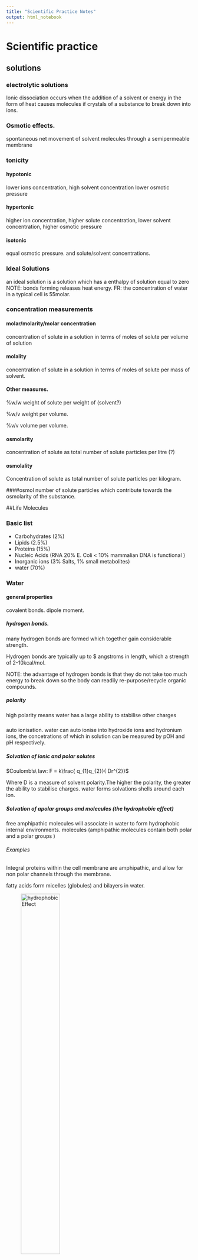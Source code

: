 ```yaml
---
title: "Scientific Practice Notes"
output: html_notebook
---
```



# Scientific practice

## solutions

### electrolytic solutions
Ionic dissociation occurs when the addition of a solvent or energy in the form
of heat causes molecules if crystals of a substance to break down into ions.

### Osmotic effects.
spontaneous net movement of solvent molecules through a semipermeable membrane

### tonicity

#### hypotonic
lower ions concentration, high solvent concentration lower osmotic pressure

#### hypertonic
higher ion concentration, higher solute concentration, lower solvent
concentration, higher osmotic pressure

#### isotonic
equal osmotic pressure. and solute/solvent concentrations.

### Ideal Solutions
an ideal solution is a solution which has a enthalpy of solution equal to zero
NOTE: bonds forming releases heat energy.
FR: the concentration of water in a typical cell is 55molar.

### concentration measurements

#### molar/molarity/molar concentration
concentration of solute in a solution in terms of moles of solute per volume of
solution

#### molality
concentration of solute in a solution in terms of moles of solute per mass of
solvent.

#### Other measures.
%w/w weight of solute per weight of (solvent?)

%w/v weight per volume.

%v/v volume per volume.

#### osmolarity
concentration of solute as total number of solute particles per litre (?)

#### osmolality
Concentration of solute as total number of solute particles per kilogram.

####osmol
number of solute particles which contribute towards the osmolarity of the
substance.

##Life Molecules

### Basic list
* Carbohydrates (2%)
* Lipids (2.5%)
* Proteins (15%)
* Nucleic Acids (RNA 20% E. Coli < 10% mammalian DNA is functional )
* Inorganic ions (3% Salts, 1% small metabolites)
* water (70%)

### Water

#### general properties
covalent bonds.
dipole moment.

##### hydrogen bonds.
many hydrogen bonds are formed which together gain considerable strength.

Hydrogen bonds are typically up to $ angstroms in length, which a strength of 2-10kcal/mol.

NOTE: the advantage of hydrogen bonds is that they do not take too much energy to break down so the body can readily re-purpose/recycle organic compounds.

##### polarity
high polarity means water has a large ability to stabilise other charges

#####
auto ionisation.
water can auto ionise into hydroxide ions and hydronium ions, the concetrations of which in solution can be measured by pOH and pH respectively.  

##### Solvation of ionic and polar solutes

$Coulomb’s\ law: F = k\frac{ q_{1}q_{2}}{ Dr^{2}}$

Where D is a measure of solvent polarity.The higher the polarity, the greater the ability to stabilise charges. water forms solvations shells around each ion.

##### Solvation of apolar groups and molecules (the hydrophobic effect)
free amphipathic molecules will associate in water to form hydrophobic internal environments. molecules (amphipathic molecules contain both polar and a polar groups )

###### Examples

Integral proteins within the cell membrane are amphipathic, and allow for non polar channels through the membrane.

fatty acids form micelles (globules) and bilayers in water.

![hydrophobicEffect](Images/FattyAcidsInWater.JPG){width=50%}

###### Septicaemia
Certain bacteria, respond to antibiotics by releasing proteins which punch holes in the cell surface membrane creating freely permeable pore through which cell contense can leak out, and killing the cells.


#### water and protein structure
water proteins can be buried in the interior of protein structures where they may furfill vital functions

##### examples
proteases only work if the have a water molecule imbedded within their internal structure, without this one molecule the entire enzyme becomes inactive.

other examples are reverse transcriptase and HIV protease and GST (detoxifying enzyme) which all rely on water molecules to function.

## Acids and Bases



### Bronsted and lowery
acids are proton donors
bases are proton acceptors.
difference between acid/base and its conjugate is a proton.

### lewis
acids are electron pair acceptors
bases are electron pair donors.

#### lewis bases
* alchohol
* organophosphates.

### buffering
relies on weak acids or bases which do nto fully dissociate.

# Scientific Reasoning

## Basic structures of an argument  

### Premises 
A Premise is a statment. This statement may be true or false.

In science the orginial premise is known as the hypothesis. 
this hypothesis will be tested, usually impirically.

### Conclusions
A conclusion should be well supported by all premises. The conclusion leads one to decide if the hypothesis is true fo false.


## A good argument 
A good argument can be deductively, or nondecuctive but abductively, or inductively strong. 

NOTE: Arguments can be invalid even if all of the premises and the conclusion are true. If they do not actually imply eachother then it is simply a collection of facts and not an argument.  

### Deductive arguments
$A \in B \wedge B \in C \rightarrow C \in B$

#### Conditional 
$\exists P \rightarrow \exists Q$

#### Contrapositive 
$\nexists P \rightarrow \nexists Q$

#### Converse
$\exists Q \rightarrow \, \exists P$ 

#### deductive validity 
1. Are the premices true (this is difficult if not impossible to establish in mathematics. )
2. Do the premices guarentee the truth on the conclusion.
3. does the argument beg the question (Not really one of the criteria)

### Non deductive arguments 
most of science is actually non deductive reasoning. science will often venture conclusions beyond the scope of observation (induction). 

#### Inductive Reasoning 
In Inductive reasoning premises are veiw as strong support of the truth of the conclusion. however they do not garuntee the truth of the conclusion. Induction allows for conclusions to be made about issues outside the scope of ovservation. 
 
##### Inductive strength 
two factor influence the inductive strength of an argument, sample size and bias. 

### Deductive arguments

### Abduction 
abductive arguments seek to explain what is observed, otherwise known as inference to best explination. 

#### Abductive arguments 
abductive hypothesies should be able to predict easily testable results, such that if the predicted result is achieved during experimentation then the validity of the hypothesis is supported, and if it is not the hypothesis can be rejected. 

(Abductive arguments usually rely on a number of assumptions which can be supported by the predictive power of the argument)

NOTE: if testing two alternative theories H1 and H0 then a good test experiment will be set up such that the the observation of event P supports H0 and negates H1 and visa versa. 

#### Evaluating Abductive Inferences. 

##### Surprise principles
If an observation supports a hypothesis, then it must strongly favour that hypothesis over others with which it competes

In order to satisfy this principle: 
1. the hypothesis should make no fasle predictions 
2. Within the set of true predictions which the hypothesis makes, there should be predictions which are expected NOT to come true if the hypothesis is false (Is this not mixed up somewhere?)

##### Abductive fallacy 
A widely used and accepted expination is not necessary at all plausible, (even if no competing explination exists)


### Making observations

obervations can be made by human senses as well as by sophisticated scientific equipment. 


#### examples 

##### Medelian genetics. 
mendal made conclusions very far beyond his premises, abducting from color change to the existance and role of gentic elements. 

## A bad argument 

### Circular arguments. 
$A \in B \rightarrow A \in B$


# Definitions 

### Premise 
A Premise is a statment. This statement may be true or false.

### Conclusion

### Bias 
factors which may skew the results of a test in some form. 

# Steriochemistry 

## Rotamers 

Isomers which can be interconverted by rotation (of a given part of the molecule)  about a particular bond

Different isomers are known as Isoforms. 

NOTE: bonds within molecules can lengthed, shorted,bend and rotate, depending on what stresses are excerted upon them. 

### Newman Projections 
A visualisation of a moleculeviewed from the front. 

  the front atom is reprisented as a dot 
  the back atom is reprisented as a circle. 

### Conformations 

#### Staggered 
Surrounding atoms/hydrogens are all equally spaced. 

this conformation is more stable for two reasons 

##### Steric Hinderance 
in the eclipsed conformation outside atoms are forced to close to eachother, raising the energy level of the conformation 

##### Hyperconjugation 
stabilising interactions of the electrons in a $\sigma$-bond (usually C-H or C-C) with an adjacent empty or partially filled p-orbital or a $pi$-orbital to give an extended molecular orbital that increases the stability of the system)

#### Eclipsed 
Outside atoms line up with each other. 

#### Dihedral Angle 

There is a whole range of conformations depending on the exact angle of rotation. 
1. anti (180 orinetation)
2. gauche (60 orientation)


![Rotamer Energy Diagram](Images/RotamerEnergyDiagram.jpg)

##### Protiens 
protiens also exibit a dihedral structure with peptide bods forming planes whith a given angle between them 

![Proteins Dihedral Angle](Images/DihedralAngle.jpg)

this angle can be calculated which is very useful as most protein analysing techniques are very low res (for example obsorbance spectra to distinguish protein (max absorbance 280nm) from DNA/RNA (max absorbance 260nm)
)

###### Solving protein structure 
1. complex maths in necessary (furner(?) transfer analysis)
2. complex measuring equipment is needed. 

## Inantomers. 

### Enantiomers
opposite conformation at all chiral centers. 

#### Chiral compounds 
a chiral compound consists of four separate atoms bonded to one central (tetrahedral,carbon) molecule. 

NOTE: this central carbon atom will always be $sp^{3}$ hybridized. 

##### Optical activity
certain molecules rotate plane polerised light to the right (dextrorotatory + ) or to the left (levorotatory - )

the exact degree of rotation depends on the length of substance which the light is shon through, the composition of the substance, and the optical properties of the substance. 

###### Poleriser 
only allows light of certain phases (that is light with a particular electric and magnetic component) through. the light alowed throguh is now plane polerised.

###### Analyser 
observes/ analyses how light interacts with certain molecules. 


### Diastereomers
opposite conformation at some chiral centers. 

#### Allo Diastereomers 

![Allo Diastereomers](Images/AlloDiastereomers.jpg)

#### Messo Diastereomers 
2S3R mirror image is 2R3S, 
also possilbe to be identical but rotated by 180 degrees. 

![Messo Diastereomers](Images/MessoCompounds.jpg)

### Drawing structures 

#### simple system 
1. wedges indicate bonds coming out of the page 
2. straight lines are in the line of the page. 
3. dotted line are receding back out of the page. 

#### Fisher Convention. 
2 dimentional reprisentation of a three dimentional molecule. 

The stereocentre furthest from the anomeric centre. The rotation brings about two distinct configurations, $\alpha$ and $\beta$ – anomers)
1. For sugars if the OH group is on the right it is a D sugar. 
2. If it is on the left then it is an L sugar.
3. vertical lines reprisent atoms thatpoint away from the viewer. 
4. horizontal lines reprisent atoms that point towards the viewer. 
5. the point of intersection between thevertical and horizontal lines reprisents the centeral carbo atom. 


NOTE: the anomernic carbon is the carbon single bonded to two oxygen molecules. 

##### Amino Acids 
NOTE: natural Amino Acids occur in the L form only. 

NOTE: appart from glycine all amino acids are chiral. 

###### D and L convention  
L amino acids have the $H_3N^{+}$ group on the left side, D antomers have it on the right side. 

###### CORN. 
along the line between th COO and N group, if R is left of the central Carbon atom the antomer is L, if R is right the antomer is D. 

Alternative 
if the molecule is orinetated with the H group dirrectly behind the centeral carbon. then if CoRN reads clockwise the antomer is a D amino acid, if it reads Anticlockwise it is an L amino acid. 

###### R and S (find what R and S stand for)

more generally applicable 

each atom around the central carbon is assigned a priority based on its atomic number (lower atomic number $\rightarrow$) lower priority. (if two atoms have equal atomic numbers then the atomic numbers of their side groups are checked and so on outwards until an order can be established)

###### Cahn-Ingold-Prelog Convention 
Uses the R, S system but is still based on glyceraldehyde. 
1. priorities are assigned 
2. the molecule is orientated so that the lowest priority group is dirrectly behinf the central carbon atom. 
3. if the remain molecules arrange clockwise in terms of priority (highest to lowers) the molecule is a R antomer, if they arrange counterclockwise the molecule is a S antomer 

NOTE: D sugars have the R conformation and L sugars have the S conformation. 

#### Racemates 
rotate light equally in both dirrections with no net effect, usually made up of equal concnetrations of opposite chiral molecules. 

#### chirality in nature 
usually only one isomer is present due to enzymatic selection 

#### chirality in drug design 
It is vitally important that the right isomer is used. 

##### examples
1. Prozac (S prevents migraine, R does nothing)
2. thyidol (?), both effective to supress morning sickness but wrong insomer can lead to birth defects.

#### Prochirality 
A molecule is said to be prochiral if it can convert from achiral to chiral in a single chemical step. (such as the addition of a group to a planar $sp^2$ hybridized molecule, or by the substitution into a tetrahedral molecule. 

##### Face 
the dirrection/ orientation in which a molecule binds. )
Face is related to the need to assign prioritory values to differentiate between identical groups in a prochiral molecule. this identification and the idea of face is imprtant because enzymes will favour which one of the identical groups to act upon depending on its orientation with respect to the rest of the molecule (its face)

# Electrophoresis. 

## Background. 
Electro refers to the flow of electrons/current. 
Phoresis refers to moviment (of sample elements)

### Definitions
Electrophoresis is a separation method where by charged molecules in solution, most commonly proteins of nucliec acids, migrate in respose to an electric field. 

\newline 
NOTE: As Electrophoresis is the moviment (of sample consitituents) under electric current,electrophoresis can only be used as a separation technique for molelecules which will move within an electric field ie charged molecules. 

#### Cathode 
The cathode is the negatively charged electrode. Cations (positively charged ions) will be attracted to and move towards the cathode during elecrophoresis. 

#### Anode. 
The anode is the positively charged electrode. Anions (negatively charged ions) will move towards the anode during electrophoresis. 

### History 
Arne tiselius. 
nobel chemistry prize for electrophoresis and adsorbtion analysis, especially complex nature of ther serum proteins. 

#### Cell 
bend glass tube with electrolyte reservior containing cathode and anode, and a buffer containing sample molecules to be separated. 
Horse serum tested gave four different bands. Albumin and 3 globulins ($\alpha, \beta \text{ and } \gamma$). 


## Rate of migration 

### Affecting fators

#### Field Strength. 
Higher field strength will lead to faster moviment but it may also in turn heat up the gel destroying its structure. 


#### Net charge (sample molecules) 

#### Size 
Smaller molecules will move faster as they have an easier path through the gel. 

#### Shape
More spherical molecules will move faster and then linear molecules of the same molecular wieght, as they will be able to move through pores regardless fo their orientation. linear molecules will have to line up correctly (with their long side more of less purpendicular to the pore), to be able to pass through the pore. 

supercoiled nucleic acids will migrate faster. 

#### media/solution porperties. 

##### Ionic strength
Higher ionic strength will lead to more shielding and hence slower moviment (?)

##### Viscosity 
Higher viscosity will result in slowr moviment through the gel. 

##### Temperature. 
Higher temperature (provided the structure of sample consitiuets is not disrupted) will lead to faster moviment through the gel. 

#### Voltage 

#### Intercalculating dyes. 


### Equation 

$\mu=\frac{qE}{r}$

where: 
  
  $\mu$=Mobility 
  q= net charge 
  E= field strength ($V.cm^{-1}$)
  r= molecular radius

NOTE: r is also commonly reffered to as frictional coefficient f, and is dependant on size. 

#### Relating resistance, voltage, current, and power. 

##### Ohms law
$V=IR$

Increased voltage with constant resistance increases current. 
Increased current leads to increased heat which must be dissapated or it will be absorbed by the system. Too much heat can cause the sample to migrate irregularly within the sample lane, leading to sample bands which form a "smile", in the extreme case the gel can literally fall apart. 


##### Power
$P=IV$ ($P=I^2R$)

## Set up 
Slab gel electrophoresis can be performed ither horizontally or vertically. If run vertically samples are introduced into the wells at the top of the gel. 


NOTE: In electrophoresis one parameter,  resistance, voltage, current, or power is always held constant. 

##### Constant current 
Velocity of molecules is constant, but heat is generated.

NOTE: velocty is dirrectly proportional to current. 

##### Constant voltage 
velocity will slow (over the course of the reaction), but heat is generated. 

##### Constant Power. 
Velocity slows, but heat generated is kept constant. 

 
## Set up 
Slab gel electrophoresis can be performed ither horizontally or vertically. If run vertically samples are introduced into the wells at the top of the gel. 

### Electrode 
The negative electrode is black. the positive electrode is red. 

### Wells 
The well are created by inserting a comb into the set up before the gel is set. Once the gel is set the comb can be removed, leaving evenly sized, evenly spaced wells where the teeth of the comb used to be. 

#### Regular comb
The wells are separated by an "ear" of gel 

#### Houndstooth comb 
The wells are immediataely adjacent. 

### Gel 

#### Function 
The solid support matrix inhibits convection and diffusion which would otherwise impede separation of molecules, and allows for a permanent record of the results. It can provide additional separation (by size) through molecular sieving. 
 
NOTE: A perminant record is made through staining after running, and trichloroacetic acid which acts as a fixing agent for proteins. 

#### Structure
Both agarose and polyacrilamide gels are porous in structre. A porous gel acs as a sieve by retarding or, in some cases, by completely obstructing the movment of macromolecules while allowing smaller molecules to migrate freely. A gel with a restrictive pore size can differentiate sample molecules based on size. Both gel types are also relatively electrically neutral. 

### Polyacrylamide. 
Polyacrylamide is a cross-linked polymer of arcylamide. It can be used to separate molecules from 0.2-500kD, eg most proteins and oligonucleotides. 

NOTE: Acrylamide is a potent neurotoxin.

### Concentration
Polyacilamide gels\% are made at 3.5-20\% by mass. 

### Agarose. 

#### Structure 
Agarose is a polysaccharide, harvested from rhodophyceae algal cell walls. Alternating sugar units form linear chains. These two subunits are $1,3-\beta-d-\text{galactose}$ and $1,4-\alpha-3,6-\text{anhydrogalactose}$. These chains are cross-linked via hydrogen bonding to form the porous matrix. Cooling a liquid form of the gel forms a matrix with an 'average' pore size. 

To make the gel, a solid sample of agarose, in a random structure is heated from menting from $45-100^\circ C$, the inital gel structure begins to form as unifrom cooling takes place, and by the time the gel has cooled back to room structure it has taken on its final porous conformation. Agarose gel will dissolve again if immerced in boiling water only solidifying when the temperature is lowered to about $40^\circ C$

The pore size of the gel can be predetermined but by adjusting the cencentration of agarose in the gel. 

Agarose gels are fragile as they are hydrocolliods and they are held together by the formation of weak hydrogen bonds and hydrophobic interactions. 

NOTE: heat can break these H bonds breaking the matrix apart. 


#### Function
Used for separating large molecules 8-800,000kD. Agarose is effective at separating these larger molecules, such as nucleic acids and protein complexes because of its larger pore size. 


#### Concentration
Agarose gels are made to be 0.5-5\% agarose by mass. 

### Buffer 
In most electrophoresis units the gel is mounted between two buffer chambers containing separate electrodes so that the onyl electrical connnection between the two chambers is through the gel. 

#### Function 
The function of buffer is to carry current and protect samples. 

#### Types 
 #. Tris Borate EDTA (TBE). 
 #. Acetate EDTA (TAE). 
 #. Tris Phosphate EDTA (TPE) used most often for DNA. 
 #. 10mM sodium phosphate buffer: used for RNA. 

Buffer additives can also modify sample molecules such as (denaturing agents)

### Dye 
Tracking dye is loaded to keep track of the moviment of sample consituents on the gel, the tracking dye is visible during the electrophoresis process and moves just ahead of the samples. 

### Loading adgent/dye
The loading adjent or density agent is used to to weigh down the sample so that it remains in the wells, and does not move through the buffer above the gel. 

## Detection 
Bands are ditected on the gel by staining during or after electrophoresis using a number of different stains. 

### Stains 

#### Ethidium Bromide 
Ethidium Bromide is used to mark double stranded DNA. It is flourescent under UV light.  

#### SyBr green or Sybr gold. 
Used to stain single or double stranded DNA, or for RNA. 

#### Silver stain 
Siler stain is a more sensitive tha the SyBr gells but is also used for single or double stranded DNA or for RNA, or even for proteins. 

#### Coomassie blue 
Commassie blue is used for proteins. 

## Interpretation 
Molecular weight markers, using fragments of known size are run along side sample for comparison. A semiquantitive measure can also be obtained by comparison of band intensity. 


## Proteins 
The net charge on proteins is derrived from amino and carboxylic groups on it sode chains and terminals. 

### Charge 

#### PH 
Charge is dependant on pH as R groups of the protein will posses different charges based on the pH of the solution. The exact responce of a given protein to PH change will depend on the particular amino acids which make up that specific protein. 

NOTE: Proteins are amphoteric as they possess both basic and acidic amino acids. 

## Nucleic acids 
 Nucleic acids are loaded at the the cathode and move towards the anode,  
### Charge
Nucleic acids are always negatively charged due do their phosphate backbone. 

## RNA 

### Process 

#### Buffer
RNA is heated in dilute formamide or glyoxal(which form part of the buffer solution) to prevent formation of secondary structures. Therefore RNA electrophoresis is said to use denaturing gels. 

#### Quality 
RNA qualtiy can be determined by the relative intensity of the 18s rRNA and 28s rRNA bands. In a pure sample the ration is expected to be, 28:18 $\equiv$ 2:1. 

NOTE: 28s rRNA comes from the cells main ribosomes. 18s rRNA comes from mitochondirial, or choroplastic(?) ribosomes. 



## Temperature

### Polymerization 

#### Exothermic reaction 

#### Gel irregularities 
Pore sizes may differ. 

### Electrophoresis 

#### Denaturation of proteins
Denatured proteins can also lead to the smile effect. 

#### Change in buffer. 
Some buffers will change their pH based on the temperature, which leads changes in protein charge and moviment. 

## Pulse field gel electrophoresis (PGFE)

### Process 
PGFE used two or more alternating electric fields. Larger molecules will take longer to reorrientate than smaller molecules hence separation is on the basis if size. 

### Function 
PGFE is used to separate large DNA fragemtns up to 12Mb. 

## Function 

### Nucleic acid Separation 

### Analysis of protein purity 

### Separation of DNA and RNA. 

### Determination of the isolelectric point. (Proteins) 

### Estimation of native size (Proteins)



NOTE: $\text{Dalton}=g.mol^{-1}$

# Immunology 

## Background 
Microscopic organism have been observable since the 1670s whith the production of the first microscopes. These organsisms can be unicelluat or multicellular, proaryotic or eukaryotic. The most common micro-organims are bacteria, archae, and fungi, with viruses forming a separate brannch of non living micro molecules. 

### Robert Koch 
Koch came up with a method for confirming the relationship between a particular micro-organism and a particular disease known as kochs postulate for which he won a nobel prize. 

#### Kochs postulate 
Kochs postulate can be spilt into a number of steps/ requirments. If and only if all of there requirments are met then the microorganism in question can be considered to be the causative agent of the disease. 

##### Requirments
(The microbe must be obervable present in every  case of the disease. )  #. The microbe must be obervalbe/ isolated from a sick individual
 #. The microbe after isolation and identification is cultured in the lab and then injected into another healthy individual. 
    #. The healthy individual must become sick (ie injected microbe causes the disease in a healthy individual)
    #. The same microbe must be present/ isolated from the newly infected individual. 

NOTE: Positive identification of the microbe will rely on microscope work. 
 
### Non Pathogenic microbes.  
Not all micro-organisms are pathogenic. In fact humans have many mutualistic or commensal microbes living in and on them. These microbes are collectively reffered to as the microbiome and account for 1-2 kg of an average individuals weight.  


### Defintitions. 

#### Prokaryotes 

Prokaryotes are classified as they are lving organsism which consist of cells, but lack a nucleus. They do have a cell wall, but lack a cytoskeleton, internal membranes, organelles. In general they are also quite small <$5\mu m$ in diameter, and are always unicellular. 

#### Eukaryotes. 
Eukaryotes are living organisms comprised of cells which possess a nucleus. Eukaryotes are generally large cells .$10 \mu m$ and can be uni or multicellular. Eukarryotic cells contain a cytoskeleton, internal membranes, organelles and in some cases a cell wall (such as in plants and fungi)

#### Pathogen 
A pathogen is an infectious micro-organsim that causes disease. 

##### Examples 

###### Potato blight 
Plant fungal infection resonsilbe for irish famine in the 1800s 

###### Bacteriophage 
Phages are viruses which infect bacteria, they may provide an alternative treatment to some antibiotics. 

###### Rinderpest
A Cattle Virus which killed 90\% of cows in SA in the 1890s. (the virus is now eradicated)

###### Bacillus thuringiensis (Bt)
Bacterial which kills a particular insect which ingests it, it has been used in commercial pesticides. 


#### Host. 
A host is the species/individual which becomes infected, and gets sick from a pathogen. This host will mount an immune response against the pathogen. Any form of living organism can be a host. 

NOTE: many pathogens are sepcies specific infection only one particular host for example HIV infects humans where as SIV infects monkeys(?)

#### Immunology 
Immunology is the study of the immune system, that is ther study of the bodies natural protection from foriegn macromolecules (worm, parasite, viral protein etc) or invading organism and respoces to them. 

#### Immune system 
A collection of specialsied tissues and cells which can, recognise pathogens, distinguish self from non self molecules/cells, and react to eliminate pathogens. 

NOTE: Unicelluar prokaryotes like bacteria have a versy simple enzyme based defence system called CRISPR. 

Eukaryotes: invertibrates, plants, and vertibrates all have innate immunity. 

Jawed vertibrates have a particularly advanced immune system which includes adaptive immunity. 


### Domains of life. 
As well as being separated in prokaryotes and eukaryotes life is also separated into three domains, an idea first concieved by Woese. 

#### Bacteria 
Prokaryotes

##### Common human pathogens 
Bacteria in general are common human pathogens, although by no means will all bacterial species be pathogenic. 

#### Archaea 
Prokaryotes

##### Common human pathogens 
Archaea live in extreme environments and therefore are not pathogen to humans as the human body does not provide a suitable environment for their growth. 

#### Eucaryota
Eukaryotes. 

##### Common human pathogens 
Animals, Funig, Flagellates, Trichomonads, Microsporia, and Diplomonads are all common human pathogens. 

### Common human Pathogens. 

#### Bacteria 
eg escherichia coli. 

##### Description 
Single celled organisms without a nucleus. 

##### Human diseases 
Strep throat, Staph infeftions, tuberculosis, food posioning, tetanus, pneumonia, syphilis. 

#### Viruses 
eg Herpes virus

##### Description 
Thread-like particles that reproduce using host cell machinary. 

##### Human diseases 
Common cold, flu, genital herpes, cold sores, measles, AIDS, genital warts, chicken pox, small pox. 

#### Fungi 
eg Death cap mushroom

##### Description 
Simple organisms including mushrooms and yeasts, which can grow as single cells or threadling fillaments of coencytic cells. 

##### Human diseases 
Ring worm, Athlete's foot, tinea candidiasis, histoplasmosis, mushroom posioning.  

#### Protozoa 
eg Giardia lamblia

##### Description 

Single celled organism with a nucleus. 

##### Human diseases 
Malaria, "travelers diarrhea", giardiasis, trypanosomiasis ("sleeping sickness")

## Innate Immunity 
The inate immune system has components which naturally exist in the body and which can respond very fast (to patterns of amino acids of saccharides). The system does not have to learn or develop over time, but is not very sepcific and has no memory (ie the respoce will be indetical if the infectino reoccurs. )

### Why innate immunity is necessary 
Pathogen can multiply very fast. Ecoli for examples doubles every 30 minutes leading to $2 \cdot 10^{143}$ bacteria in # days. whereas the adaptive immune system requires at least 3 days, and potentially closer to 14 days to respond. 

### Barriers 
Barriers inclue many tissues and organs within the body. The barriers can also take non many different forms such as anatomical,mechanical, chemical, and microbial. 

#### Skin 
The skin predominately a physical barrier, but can also be considered a chemical barrier due to its lower PH 

#### Mucous membranes 
Mucous membranes are present in the respiritory and reproductive tract and also pose a predominately physical barrier to pathgens trapping them in the mocus layer. 

#### Microbiome 
A microbial barrier the mcrobiome acts to full up all of the availbe ecological niches for microprganisms in the human body provind competition for any pathogen seeking to invade. 

#### Stomach
The stomach poses a cheimcal barrier due to its very low pH and high enzyme content. 


### Pathogen recognition 
Non specific, recognises pathgen patterns. 

### Receptors 
Small set/ limited variety. 

### Memory 
No memory mechansims, subsequent exposures illicit an identical responce. 

### Speed
Immediate responce, within hours. 

### Species 
All vertibrates. 

### Cells and tissues 

#### Barriers 
Anatomic and physiological, such as inflamation. 

#### Cells general
phagocytes, NK cells, 
 
#### Humoral 
Complement antimicrobial peptides. 

### Cell types 

#### Granulocytes

##### Functions
 #. Phagocytosis 
 #. Cytolysis (Cytotoxic)
 #. Cytokine production/release
 
##### Neutrophils 

##### Basophils 

##### Eosinophils 
 #. Allergic reactions

#### Lymphocytes 

##### NK cells. 
 #. Cytolysis
 #. Cytokine release/production 

#### Monocytes
##### Functions
 #. Phagocytosis 
 #. Antigen presentation
 #. Cytokine production/release
 
##### Monocyes 

##### Macrophages. 

##### Dendritic cells. 


## Adaptive immunity 
Components respond specifically to the invading pathogen. A memory is developed for that pathoen,and the responce to subsiquent infections with of that pathogen are much faster and more vigorous. 

### Pathogen recognition
Very specific recognises particular pieces of particular pathogens. 

### Receptors 
Very large variety. 

### Memory 
Memory from one exposure leads to increased responce on subsequent exposures. 

### Speed 
Several days are required for responce to develop, unless it is a memory responce in which case the responce is very fast. 

### Species 
Only jawed vertibrates

### Cells and tissues. 

#### Cells General 
B and T cells. 

#### Humoral 
Antibodies. 

## Physical barriers 
Physical barriers such as the skin provide the first line of defence to any prosepctive antigen. 

NOTE: a disease which inavdes physical barriers, the innate and the adaptive immune system will become a chronic infection. 

### Cells. 

#### T lymphocytes

##### CD4 T Cells 
 #. Cytokine production 

##### CD8 T Cells 
#. Cytolysis (Cytotoxic)

#### B lymphocytes. 

 #. Antibody production/release 
 #. Antigen presentation. 

## Location of the immune system 

### Blood. 
Cells (ie white blood cells)
Consitiuets of the blood plasma. 

NOTE: some immune disorders can de diagnosed purely by lookign at blood samples. 

#### Cell types 
Cetrifugation of blood gives three layers. 

##### bottom layer 
Contains red blood cells (Erythrocyes), and makes up about 45\% of the blood. Red blood cells are specialised to carry oxygen. 


##### Middle Layer (Buffy coat)
Contains white blood cells (leukocytes),and platlets  makes up about 1 \% of the blood. Platelets thrombocytes are important for blood clotting. 

##### Top layer 
Plasma makes up about 55\% of the blood. The plasma contains immune system non-cellular components such as antibodies, and complememnts. 

### Tissues fluid 

### Lymph 
The lymph is very similar to blood plasma, and contains lynphocytes and other white bloof cells in addition to tissue fluid. It also contains waste products alogn with bacteria and proteins. 

The lymph circulatory system is not closed, like blood vessels are, Rather lymph enters the lymph in cappilary beds and is returned to the blood vial the subclavina veins. 

Lymphocytes within the lymph are concentrated at the lymph nodes. 


### Tissues and organs. 

#### Lymph nodes and vessles. 

#### Physical barriers such as skin 

#### Specialised organs such as appendix and tonsils. 

#### Gut and lungs. 

#### Mocosal surfaces. 

#### Bone marrow and thymus. 


## Leukocytes. 

### Granulocytes 
Cells contain lots of small granules visible under a micropscope. The nucleus is subdivided into sections. Theses cells are also known as polymorphonuclear PMN cells. 

#### Neutrophils 

#### Basophils 

#### Eosinophils 


### Lymphocytes
no granules, one smooth nucleus

#### T cells 

#### B cells 

#### NK cells 


### Monocytes. 
monocytes remain mononcytes when in the blood once they move out into the tissue they differentiate into macropahges and dendtritic cells. 

#### Macrophages 

#### Dendritic cells
no granules, one smooth nucleus. Monocytes are slightly larger and have rougher edges than lymphocytes. 

## Immune system development. 

### Haematopoiesis 
Haematopoiesis  is the development of blood cellular components. It occurs in hramatopoietic stem cells (HSC) found in the bone marrow. Thses HSCs give rise to all blood cell types incuding platelets, red blood cells, and white blood cells. 


NOTE: in a healthy person about $10^{12}$ new blood cells are produced every day. 

## Identifying Immune cells 
The size and complexity of an immune cell, along with surfae markers are used to indentify a particular immmune cell type. Each cell displays partilucar types of proteins on its cell surface known as cluster of differentiation (CD) markers. There are approximately 350 differe tCD atigents for human white blood cells. 

### Florencent tagging 
Fourecently tagged antibodies specific to particular cell surface recpetors could be used to indetify a particular cell type known to have those recepors as the florecently tagged antibodies would bind to those receptors and cells in question would glow a particular color when viewed under a (florescent) microscope. 

### Flow cytometry 
Flow cytometry also uses specific florecent tagging but includes considerations of the size and compelxity/granularity of the cell to give a unique identification.


NOTE: Stem cells are undifferentiated biolgical cells which could give rise to a variety of different specialised cells. 

### Markers for common cells. 

#### HSC (stem cells)
CD34

#### Leukocytes (All WBS)
CD45

#### Monocytes
CD14

#### Dendritic cells
CD11

#### Granulocytes. 
CD66

#### Lymphocytes 

##### NK cells. 
CD56
CD16

##### B Cells 
CD19 
CD20

##### T Cells 
CD3 

##### Cytotoxic T cells 
CD8 

##### Helper T cells 
CD4

## Immune cell functions
 
### Phagocytosis 

Phyagocytic cells include macropahges dendritic cells and neutrophils. 

#### Step #1 Chemotaxis
The macrophaphage sences the pathogenic cells/moelcules, and is attracted towards it by chemical signal transduction, leading to an active chase.  

#### Step #2 Binding 
The macrophage extends it pseudopodia to "catch" the pathogen, sticking strongly to it. 

#### Step #3 Ingestion
The pathogen is engulf into the macrophage by means of endocytoses, such that the pathogen is now contained within a vacuole (phagosome) within the cell. 

#### Step #4 Digestion 
Lysosomes within the macrophage fuse with the phagosome introducing lysosomal enzymes to destroy/digest the pathogen.(Lysosomes contain reactive oxygen species in addition to their proteases). The phagocyte is digested/degraded into smaller pieces. 

#### Step #5 Exocytosis .
The waste material remaining after diggestion is released by exocytosis  
#### Step #6 Antigen presentation. 
some of the digested pathogen constituents are retained and used for  antigen presentation. 

#### End result
Destruction of micro-organisms, antigen presentation, and cytokine release. 

### Antigen presentation 
After phagocytosis the phagocytes retains small pieces of the pathogen, known as antiges. Theses antigens are displayed on the surfacae of the phagocyte, in effect signallying that the pathofen has been detected. This Form of antigen presentation occurs only in phagocytic cell types, (also known as anitgen presenting cells). 

#### HLA (MHC)

## Defence mechanisms of the immune system 

### Phagocytosis .
Chopping up, degrading the phagocyte

### Cytokines. 
Cytokines act to comminicate the presence of an atigen to other immune cells stimulating these cells to take part on the immune responce. antibodies, antigen presentation and inflammation can also act in this regard. 

### Cytolysis 
Cytolysis involves the injection of cytotoxis into the pathogen of an infected host cell, to distrupt its cell membrane or cell wall, causing its content to leak out and the cell itself to die. 

The effectors of cytolysis are complement, cytotoxic granoules and antimicrobial peptides. 

### Neutralisation 
Antibodies can bind to the pathogen blocking it from binding or entering host cells. 

### Cell secretions 

#### Neutrophils 
Secrete antimicrobial peptides, cytokines and perforin/ cytotoxic granules which lyse target cells.

#### Cytotoxic T cells 
Secrete cytokines,(chemical messengers), Perforin of cytotoix granules. 

#### NK Cells 
excrete perforin/ cytotoxic granules. 

#### B cells 
Excrete antibodies. 


# Course Background. 

The course is a high level background, very little detail. 

## Background. 
Not full notes are provided, no notifications for new content uploads to sakai, A lot of work outside the scope of the lectures is not included/focussed on. 
Everything in the prac manual is included. 

# Microorganisms. 
Bacteria and viruses are considered to be microorganisms, the 'cut off' is that a microscope is required. 

Such microorganisms can be mulualists, some are pathogens. The are also vital in mantaining the geochemistry planet cycle.

Microorganims are both producers and decomposers, (they produce organic sugars both by photoynthesis and by chemolithotrophic. 

## Appilications. 
The two major applications of microorganisms are in production of fermented foods and beverages (for example beer/ethanol in any alcohol and yogurt) and industrial chemicals for example insulin. 

### Jeans example. 
Theoretically an entire pair of jeans could be made from microorganism derrived products. The indigo dye used is derrived for *E. coli*. The bleach used is derrived from peroxidase in mushrooms, even the buttons could be made from plastics which bacteria can be manipulated to produce. 

NOTE: the production of plastics is related to the natural parthway for the production of polyacrycarbonates (?). 


### Human impact. 
Microorganisms can lead to food spoilage. When humans eat food contaminted with microorganisms they are t risk of severse sickness of even death, either because the microorganism themselves are toxic or because some product of their metabolism, eg a waste product is. Closely related is the risk of infection from ingesting a pathogenic micro-organism. 

#### Aseptic techniques.
Aseptic technique are used to avoid contamination of microorganism samples under study in the laboritory. One major source of contamination is the air itself. Millions of bacteria fall on each $m^2$ of the earths surface per day.

##### Agar plates
An agar plate consists of the agar medium, a gelly like substance extracted from seaweed which is used to form a regular support matrix to which food sources, such as sugars and proteins are added.

## Lab safety
If agar plates are cultivated with sucessive imprints of a persons fingers, normally by the sixth plate there are still enough microorganism transferred that significant growth is observed.

## Nomenclature.

The linnaeus system of classification is used. Any given organism is described by its genus, in combination with a specific epithet, i.e. it's species name, For example *Staphylocuccus Aureus*

NOTE: Genus and species names should always be italisized, (or underlined when hand written). Furthermore the first time a microorgansim is reffered to in a text its full name should be given, after which the genus name can be abbreviated to an initial.

## Bacteria

### Cellular consituents.
Bacteria are prokaryotes, so lack a nucleus and associated nuclear membrane.

#### Cell wall
All bacteria have a cell wall, and these cell walls contain peptidoglycans.

### Replication
Bacteria replicate most commonly by binary fission.

#### Binary fission
Binary fission results in two approximately equally sized daughter cells, which are genetically identical. This form of reproduction is assexual.

### Energy Source.
Bacteria can oxidise organic or inorganic chemicals, to produce energy. Some are also capable of photosynthesis.

NOTE: The ability to produce energy by oxidation of inorganic chemicals is relatilvely unique to bacteria.

## Archaea
NOTE: Archae are often covered in less detail not because they are far less widespread or numberous than other microorganisms but becuase they are relatively unstudied. The lack of study is explained by their extreme habitats making them harder to sample/collect and grow in labs, and the related fact that they seldom interact with humans and do not act as human pathogens.

### Cellular Components.
Archaea are prokaryotes.

### Cell walls
Not all archae possess cell walls and those that do, do not contain peptidoglycans.

### Habitat
Archaea live in a diversity of 'extreme' envirments.

#### Methalogens
Methalogens live in environments which contain lots of methane producing bacteria (methane is a waste product of their metabolism).

#### (Extreme) Halophiles
Live in very high salt concentrations.

#### (Extreme) Thermophiles.
Live in very high temperature environments. ($>115^\circ C$  easily)

NOTE: The combined biomass of all bacteria under the surface of the earth is greater than the combined biomass of all plants and animals on the earth.

## Fungi

### Cellular consituents.
Fungi are eukaryotic.

#### Cell wall
All Fungi posses cell walls made of chitin.

#### Energy source.
Fungi metabolised organic molecules for an enery source.

### Higher organisation
Fungi can be unicellular in the case of yeasts, or multicellular in the case of molds and mushrooms. Multicelluar fungi consist of a mass of filamentous hyphae which together form a tangled mess known as the mycelium.

### Reproduction
Fungi can reporduce both sexually and assexually.

### Life cycle
Fungi can be parasitic or free living.


## Protozoa
Absorb/ ingest organic materila.

### Motility
May be motile, due to the presence of flagella.


### Reproduction
Protozoa can reproduce both sexually and assexually.

### Life cycle
Protozoa can be parasitic or free living.

## Algae

### Cellular components.
Algae are eukaryotes,

#### Cell wall
Algae posses a cellulose cell wall.

### Energy Source
Photosynthesis is used to produce (more more accurately store energy) in the form of carbon sugars.

NOTE: photosyntheisis is not necessarily oxygenic, i.e. it does not necessarily involve the formation of oxygen.

### Reproduction
Algae reproduce sexually and assexually

### Energy source.
Algae can use the oxygen they generate in photosynthesis for their respiration, and in general to produce oxygenic compounds.

### Morphology
Strikingly algae can become unusually large for single cellular organisms, eg giant kelp.

## Viruses.
Viruses are acelluar.

### Genetic material
Viruses can contain either DNA or RNA as their genetic material.

NOTE: All other microorgansims rely predominately on DNA but also contain an RNA component (eg rRNA) so extracting pure DNA or pure RNA is difficult. In the case of viruses however either exclusively DNA or exclusively RNA will be present.

### Numerosity and distribution
Viruses may in fact be the most numerous microorganisms. The evidence for this claim lies in the fact that for all studied bacteria at least one bacteriophage specific to that bacterial species has been discovered, and in fact it is currently thought that there are at least two bacteriophages per bacterial species one with a lytic and one with a lysogenic life cycle. Furthermore for each infected bacteria there will be on the order of $10^8$ phage, hence as bacteria were suspected to be the most numerous, viruses (in terms of the phage component alone) can be considered to be the most numerous.

## Multicelluar animal parasites.
These species are considered to be microorganims in the sense that they have a stage fo their life cycle which is microscopic, this is far from the general classification system however.


### Cell constituents.
Multicellular animal parasites are exclusively eukaryotic.

### Higher organisation
they are by definintion multicellular.

## Bacterial structure and function

### Learnign Outcomes.

 #. what are bacteria
 #. what is the strucure of a bacterium
 #. what are the sizes and morpholgies of bacteria.

### Defining characteristics.

### Cell constituets.
Bacteria are prokaryotes so the have no tru membrane enclosed nucleus (TMEN) ie no nucleus or nuclear membrane.

#### Genetic material
The genetic material of bacteria in compacted and contained within a region of the cytoplasm known as the nuceloid, however this region is not set or inclosed, it is merely the region in which the genetic material is found.

#### Mitochondria
bacteria do not contain mitochondria becuase they are essentailly mitochondria (or more accurately they have a common ancestor with the mitochodria of eukarytic cells and can perform a similar respiratory process with their own cell membrane as mitochondria perform with their outer membrane. )

NOTE: generally speeking prokaryotes are less complex than eukaryotes. 

### Preparation of electron micrograph. 
An electronmicrograph is prepared the following process: 

 #. bacteria are spun into a liquid gel medium. 
 #. the cell is soldidified and dehydrated with ethanol, and then placed in a block of (liquid?) resin, which is relatively hard but soft enough to be cut by the diamond (or occasionally) glass blade cutter. nm thick sections are sliced off the block and float off onto water from which they are retrieved with the use of a special grid, and fixed onto a slide. 
 
 NOTE: literally hundereds of slides would be required to biuld up a 3D image, which even then would be distorted by the process of dehydration. 
 
 
### Morphology 

The most common bacterial shapes are shperical/coccus and rod shaped/bassillus, however these are far from the only possilbe shapes. 

NOTE: Most bacteria are mommorphic, i.e. only take on one shape so shape is a good indentifying characteristic. 

#### Colonial association 
Inidivdual bacteria can associate in a number of different ways, but a given species will (generally) only have one form of collonial association. 
Common forms include, Paired (Diploid), Clustered and chained. 

#### Division process. 
A single division would lead to a paired conformation (Diplo), (if they did not separate). Further binary fission in the same axis would then to the formation of a chain. (strepto). Binary fission first along one axis and then along a perpendicular axis would tead to the formation of a square, (tetra), if fussion occred again on another perpedicular axis a Sarcinae strucure consisting of eight bacteria wouldd be formed. multiple divisions along multiple axies lead to a disorganised. mass of bacteria (Staphy ) 

NOTE: there is not clear advantage to these association forms. They are most probably caused by the presence of sticky (?) on the outside of the bacteria's surface. 

##### Rare forms. 
some bacteria can take on a mulitnucliod filamentous structure.\newline 
some bacteria snap back into a specific angle relative to eachother, probably due to incomplete separation of the cell walls of these bacteria. This conformation is known as anglar. If the bacteria snap back to lie dirrectly adjaenct to eachother it it refferd to a pallisade, such bacteria are usually corynobacteria. 

Coccibacillus, are very short rods and can be very hard to distinguish from true cocci bacteria. 

Bifurication in bacterial rods is also possible. \newline 
Vibrion bacteria have a distict curved rod morphology. 
Spriillion bacteria take on a corkscrew shape \newline 
Spirachetic bacteria also take on a corkscrew shape but are more flexible. 

Walts square bacterium has dimentions of about $2\mu m \,\text{x}\,2-4\mu m \,\text{x}\, 0.2 \mu m$ taking on the shape of a square or a rectangle. 
NOTE: some bacteria are  polymorphogenic changing their shape continuously. 


 



## Bacteria
There are often  endospores within bacteria which can cause swelling changing shape. 

### Plasiticty 
bacteria have the facility to adapt their environment by 

### Size. 
The average is about $0.2-1.0\mu \text{x} 2-8\mu m$
For example E. coli $1.1-1.5\mu \text{x} 2-6\mu m$

#### Smallest. 
$100-300nm$ range, and untramicrobacteria which are about $50nm$ in size. Very nutrient poor so do not mantain large cytoplasm.

#### Largest. 
Bacteria Epulopiscium fishelsoni

$80\mu m-600\mu m$ (visible with the naked eye), about $10^6$ times larger in volume than most bacteria

##### reproduction 
produces daughter cells inside the mother, which then pop out through a slit. 

##### Addaptions 
The key limitation to size is SA:V, as moviment of nutreints and gasses are by diffusion. This problem is overcome in part by massive invaginations of the surface membrane. (Additional problem of transporting proteins to membrane as membrane already covered in proteins.). 

It was thought that a partiular bacterium would have one copy of a bacterium, however in Epulopiscium fishelsoni cromosome nuber increases with size, also as transcription and translation are linked, if the gene is everywhere in the cell, then a protein can be produced anywhere in the cell and the need for sophisticated transport systems in removed. The number of copies of important genes can be in the hundered thousands, for example ribosomal RNA genes. 

##### Thiomargarita namibiensis 
very large volume. 

###### Addaptations 
cytoplasm is filled with vacules so minimal depth of cytoplasm from any point. Epulopiscium fishelsoni requires nutrient dense envoronment so lives in fish and floats around to find nutrinet dense areas. 

The other advatage of size is that it hep avoid (protozoan) predation. 

## Structure and function 

NOTE: Not all strucures are found in all bacteria. Some structures are specific to specific bacteria some are specific to the bacteriums environment, ie parasitic only produce a capsule when they encouter a host immune responce. 

(Copy image of bacteria)

NOTE: cytoplasm is actually packed/ very full of consitituents. 

### Plasma membrane. 
they are the main contanct point between the cell and its surroundings. functions splits internal and external environment in its capacity as a boundary layer, and allows the exchange of matter and information between the internal and external environment. 

NOTE: bacteria are very plastic in their responce to the environment inproving energy effeciency 

#### Fliud mozaic model 
Phospholipids+ intergral and poriferal properties. 

##### Membrane associated lipids
Amphiphatic, (hydrophilic and hydrophobic groups associated with them), most of these lipids are phospholipids, they spontaeously arrange with phosphate head by water to form low energy micelles or bilayers. 

Phospholipids are diverse and complex groups. Phosphatidylethanolamine (75\%)
phosphatidylglycerol (20\%)
cardiolipin (diphosphatidylglycerol, 1-5\%)

Important as they confer strength, and spread out overall negative charge of the plasma membrane and cardiolin can play a role are a shaperone, helps lactase permease flod correctly in the membrane.

For a particular species of phospholipid the fluidity is adjuseted by saturation/desaturation of tails, to fit the requirements of the external environment. 

Lipids can also flip between leaflets of the membrane, there are porteins flipases (out to in), flopases (in to out) require ATP, and scamblases (exchange) do not require ATP. Related to adaptions to environmental changes such as  temperature (with season). 

NOTE:membrane is packed with proteins, espcially in bacteria which require membrane porteins for energy production, this applies especially ot bacteria with less effecient respiration processes. 

##### Glycolipids 
Glyco lipds are defined as lipids with a carbohydrate attach, but very hetrogenous grouping.

###### Functions
 
 #. Help to stabalise the plasma membrane (protective function)
 #. Important in cell-cell interactions 
    #. Adhession. (contanct inhebition, muslces, desosomes etc)
    #. identification (the flip side is that is can be recognised by the host immue system). 
    #. assist in signal transduction. 
    
#### Transport systems 
A transport system is required to mmove across the plasma membrane, could be for toxins such as bacteriosin which attach other bacteria in the environment, They can also trap food outside the PM to prevent its loss. Furthermore important metabolic functions such as photosynthesis and respiration involve the plasma membrane. Motility is also assoicated with plasma membrane associated structures, and the systhesis of many important chemicals. 

NOTE: bacteria can distinguish which host they are infecting and can addapt accordingly. 





###### Consitituents 
polar head + nonpolar tail. 

##### Integral membran proteins. 

make up about 60-70\% of membrane proteins. 

###### Ease of removal. 

tend to be relively difficult to remove in aquos environments (as low solubility). 
Such proteins are ususally embedded deeply, some may span the entire membrane. To span the membrane they must be amphiphathic (otherwise would flip into the membrane). 
By diffusion proteins can move within the plasmam membrane,

##### Periferal proteins. 
20-30\% 

###### Ease of removal 
relatively easieir to remove, as they are on the outside, and more soluble in aqeous environments. 

(Copy image of the plasma membrane. )






NOTE: there is no reason for the tails to allig between layers. 

##### S layer 
additional very strong outer layer fomed on membrane


### Cell wall 
The majority of bacteria posses a cell wall. 


### Nucleiod 

### Gas Vacoules. 

### Inclusion bodies 

### Robosomes. 

### Cell enveope. 
contains the outer membrane(where present) the cell wall and the cell memberane

### External 
Appendages. ...? 

### Internal membrane system. 

## Gram staining. 
The gram cell is able to differentate between two major structure types based on their ability to maintan the porimary stain in the presence of the de-colorisor. 
Gram staining is bar far the most important staining in bacteriology. staining is also related to differences in the lipids. 


### Process
 #. Crystal violet.  
 #. Grams iodine. (Helps crystal violet to stick to the cell wall. ) 
 #. alcohol (decolorize), gram nevative cells are decolorised, gram positive cellsa re not. 
 #. Safranin (red due 
 )
 
 Gram positive have red on pruple so remain purple, gram negative have red on colorless so becone red/pink. 
 
 
 (Copy image)
 
 NOTE: If decolored too intesly any cell will lose its color. 
 
 NOTE: Acetone in involved in eyes dissolvings.
 
### Posive 

Copy from slides. 

#### Cell wall 
Thick homogenous cell wall containins 50\% peptidoglycan by dry weight. The peptidoglycan is about $20-80nm$ thick.

##### Periplasmic space 
A area inbetween the cell wall and cell membrane it is distinct (although so thin that it can often be hard to make out.). 

NOTE: The cell wall is the combination of the PG layer and the periplamic space. 

NOTE: Try to draw strucutres with som sendse of relative scale, ie the cell wall must be larger. 

\textbf{Copy image of cell wall from slides.}

##### Function 
Mantains the cell integrity against osmotic pressure and maintains the cell shape. cytoskeletal elements are a large part of it, but the peptidoglycan is also siginficant, and if it is rremoved the bacteria will usually become spherical

##### Techoic acids. 
(refferd to as ? techoic acids), 
TEchoic acids make up a signinfcant proportion of the cell wall. They are covalently attatched to the peptifoglycan, which has a meshlike structure. Techoic acids fill (alomst all) of the void spaces in this mesh extending all the way to the outside of the layer. 

Lipotechoic acids are imbedded in the membrne at one end and the peptidogycan layer at the other. forming a stabalising link. 

###### Functions 
help to maintain the stucture of the cell wall. And confer an overall negative charage (to gram positive bacteria). 

The acids are also antigenic, (which benefits the host not the bacterium)

### Gram nagative. 

#### Cell membrane 
5-7nm

#### Peptidoglycan layer
Much thinner $5-10\%$  of dry weight of cell negative bacteria. only about 1nm

#### Periplasmic space 
between cell and other membrane, much wider than in gram positive bacteria, can be go up to $70nm$

#### Outer membrane. 
5-7nm

phospholipid layer (not bilayer) which contain lipopolusaccharides, as well as lipoproteins and proteins. More permeable/less selective than the cell membrane (?) The outside of gram negative is very wavey as more fluid than a PG layer. 


NOTE: can be isolated as an intact shperical structure


##### Porins
make pores through the outer membrane, consist of three separate units. 

##### Brauns lipoprotein 
extends from the GP layer to the outer membrane. 

###### Function 
Helps to prevent membrane damage by giving it some form of ragidity, and preventing an indeterminate gap between the outer membrane and the rest of the bacteria, pulling the membrane into the same shape as the bacteria.  

##### Lipopolysachharides. (LPS
Consist of lipids and carbohydrates. The outer leaflet of the membrane is almost entirely lipopolysacharide, and in gener it is an integral membrane component. 

$Salmonella typhimurium$ in Salmoella can be related to disease. 





NOTE: cell wall contains periplasmic space, peptidoglycan layer nad outer membrane. 


